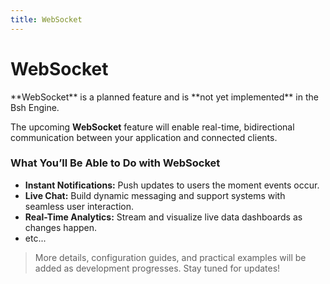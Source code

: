 ```yaml
---
title: WebSocket
---
```



# WebSocket

<Callout>
    **WebSocket** is a planned feature and is **not yet implemented** in the Bsh Engine.
</Callout>

The upcoming **WebSocket** feature will enable real-time, bidirectional communication between your application and connected clients.

### What You’ll Be Able to Do with WebSocket

- **Instant Notifications:** Push updates to users the moment events occur.
- **Live Chat:** Build dynamic messaging and support systems with seamless user interaction.
- **Real-Time Analytics:** Stream and visualize live data dashboards as changes happen.
- etc...

> More details, configuration guides, and practical examples will be added as development progresses. Stay tuned for updates!
